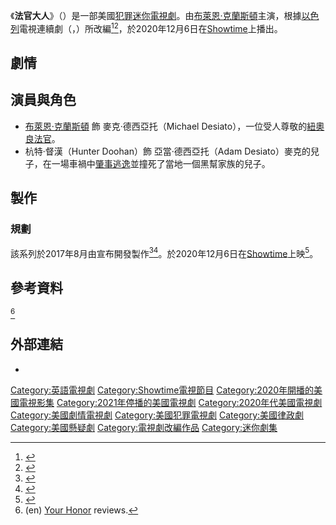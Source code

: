 {{noteTA
|G1=Show
|G2=TV
|G3=Movie 
}}
{{Infobox television
| show_name = 法官大人
| original_name = {{lang|en|''Your Honor''}}
| image = 
| genre                =  {{plainlist|
* [[劇情片|劇情]]
* [[犯罪片|犯罪]]
* [[懸疑|懸疑]]
* [[律政劇|律政]]
}} 
| format     = 電視劇
| creator = 
| based_on                 = {{based on|''Kvodo''|Ron Ninio|Shlomo Mashiach}} ([[以色列|以色列]])
| developer                = [[Peter_Moffat|Peter Moffat]]
| director = 
| starring = 
{{Plainlist|
* [[布萊恩·克蘭斯頓|布萊恩·克蘭斯頓]]
* 杭特·督漢（Hunter Doohan）
* [[琥珀·戴維絲|琥珀·戴維絲]]
* {{le|蘇菲亞・布萊克・狄艾莉|Sofia Black-D'Elia}}
* [[麥可·斯圖巴|麥可·斯圖巴]]
}}
| narrated                 = 
| music                    = [[Volker_Bertelmann|Volker Bertelmann]]
| country                  = {{USA}}
| language                 = [[英語|英語]]
| num_episodes             = 10
| executive_producer = 
| producer =
| editor = 
| cinematography = 
| runtime = 57-63分鐘
| company = 
| network                  = [[Showtime電視網|Showtime]]
| first_aired              = {{Start date|2020|12|6}}
| last_aired               = 至今
| preceded_by              = 
| followed_by              = 
| website                  = https://www.sho.com/your-honor
}}

《'''法官大人'''》（{{lang-en|''Your Honor''}}）是一部美國[[犯罪片|犯罪]][[迷你劇|迷你]][[電視劇|電視劇]]。由[[布萊恩·克蘭斯頓|布萊恩·克蘭斯頓]]主演，根據[[以色列|以色列]]電視連續劇（{{lang|en|Kvodo}}，{{lang-he|כבודו}}）所改編<ref>{{cite web|url=https://www.goldderby.com/article/2019/bryan-cranston-new-series-your-honor-showtime/|title=Bryan Cranston will star in a new Showtime series, so he should probably make room for another Emmy|first1=Joyce|last1=Eng|date=January 31, 2019|website=Gold Derby|access-date=November 16, 2019|archive-date=2021-01-11|archive-url=https://web.archive.org/web/20210111130554/https://www.goldderby.com/article/2019/bryan-cranston-new-series-your-honor-showtime/|dead-url=no}}</ref><ref name="auto">{{cite web|url=https://deadline.com/2019/01/bryan-cranston-headline-your-honor-legal-drama-series-showtime-tca-1202546410/|title=Bryan Cranston To Headline ‘Your Honor’ Legal Drama Series For Showtime – TCA|first=Nellie|last=Andreeva|date=January 31, 2019|website=Deadline Hollywood|access-date=November 16, 2019|archive-date=2020-06-17|archive-url=https://web.archive.org/web/20200617000402/https://deadline.com/2019/01/bryan-cranston-headline-your-honor-legal-drama-series-showtime-tca-1202546410/|dead-url=no}}</ref>，於2020年12月6日在[[Showtime電視網|Showtime]]上播出。

== 劇情 == 
== 演員與角色 == 
* [[布萊恩·克蘭斯頓|布萊恩·克蘭斯頓]] 飾 麥克·德西亞托（Michael Desiato），一位受人尊敬的[[紐奧良|紐奧良]][[大法官|法官]]。
* 杭特·督漢（Hunter Doohan）飾 亞當·德西亞托（Adam Desiato）麥克的兒子，在一場車禍中[[肇事逃逸|肇事逃逸]]並撞死了當地一個黑幫家族的兒子。

== 製作 ==
=== 規劃 ===
該系列於2017年8月由{{le|CBS工作室|CBS TV Studios}}宣布開發製作<ref>{{cite web|url=https://deadline.com/2017/08/your-honor-cbs-tv-studios-drama-peter-moffat-robert-michelle-king-israeli-series-1202154989/|title=CBS TV Studios Sets 'Your Honor' Drama From Peter Moffat And Robert & Michelle King Based On Israeli Series|first=Nellie|last=Andreeva|date=August 23, 2017|website=[[Deadline_Hollywood|Deadline Hollywood]]|access-date=November 16, 2019|archive-date=2020-12-10|archive-url=https://web.archive.org/web/20201210094946/https://deadline.com/2017/08/your-honor-cbs-tv-studios-drama-peter-moffat-robert-michelle-king-israeli-series-1202154989/|dead-url=no}}</ref><ref>{{cite web|url=https://deadline.com/2017/10/your-honor-legal-drama-showtime-peter-moffat-and-robert-michelle-king-series-commitment-cbs-studios-1202191344/|title=Showtime Nabs 'Your Honor' Legal Drama From Peter Moffat, Robert & Michelle King and CBS Studios With Series Commitment|first=Nellie|last=Andreeva|date=October 19, 2017|website=Deadline Hollywood|access-date=November 16, 2019|archive-date=2017-12-23|archive-url=https://web.archive.org/web/20171223162229/http://deadline.com/2017/10/your-honor-legal-drama-showtime-peter-moffat-and-robert-michelle-king-series-commitment-cbs-studios-1202191344/|dead-url=no}}</ref>。於2020年12月6日在[[Showtime電視網|Showtime]]上映<ref name="SeriesPremiere">{{cite web|url=https://tvline.com/2020/10/22/your-honor-premiere-date-showtime-limited-series-bryan-cranston/|title=TVLine Items: ''Your Honor'' Gets Court Date, Extra SNL Episode and More|website=TVLine|first=Vlada|last=Gelman|date=October 22, 2020|access-date=October 22, 2020|archive-date=2020-10-26|archive-url=https://web.archive.org/web/20201026215024/https://tvline.com/2020/10/22/your-honor-premiere-date-showtime-limited-series-bryan-cranston/|dead-url=no}}</ref>。

== 參考資料 ==
<ref>(en) [https://gowatchseries.eu/watch-your-honor-2020-online.html Your Honor] {{Wayback|url=https://gowatchseries.eu/watch-your-honor-2020-online.html |date=20210416174206 }} reviews.</ref>

== 外部連結 == 
*{{IMDb title|7440726}}

{{Showtime电视节目|state=uncollapsed}}

{{DEFAULTSORT:Your Honor}}
[[Category:英語電視劇|Category:英語電視劇]]
[[Category:Showtime電視節目|Category:Showtime電視節目]]
[[Category:2020年開播的美國電視影集|Category:2020年開播的美國電視影集]]
[[Category:2021年停播的美國電視劇|Category:2021年停播的美國電視劇]]
[[Category:2020年代美國電視劇|Category:2020年代美國電視劇]]
[[Category:美國劇情電視劇|Category:美國劇情電視劇]]
[[Category:美國犯罪電視劇|Category:美國犯罪電視劇]]
[[Category:美國律政劇|Category:美國律政劇]] 
[[Category:美國懸疑劇|Category:美國懸疑劇]]
[[Category:電視劇改編作品|Category:電視劇改編作品]]
[[Category:迷你劇集|Category:迷你劇集]]